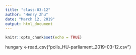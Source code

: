 ```yaml
---
title: "class-03-12"
author: "Henry Zhu"
date: "March 12, 2019"
output: html_document
---
```


```r
knitr::opts_chunk$set(echo = TRUE)
```
hungary <-read_csv("polls_HU-parliament_2019-03-12.csv")

